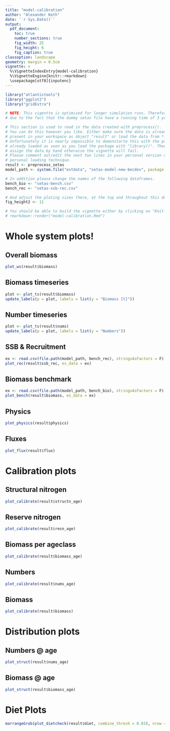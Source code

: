```yaml
---
title: "model-calibration"
author: "Alexander Keth"
date: '`r Sys.Date()`'
output: 
  pdf_document:
    toc: true
    number_sections: true
    fig_width: 25
    fig_height: 6
    fig_caption: true
classoption: landscape
geometry: margin = 0.5cm
vignette: >
  %\VignetteIndexEntry{model-calibration}
  %\VignetteEngine{knitr::rmarkdown}
  \usepackage[utf8]{inputenc}
---
```


```r
library("atlantistools")
library("ggplot2")
library("gridExtra")

# NOTE: This vigentte is optimised for longer simulation runs. Therefore the output is not as pleasant
# due to the fact that the dummy setas file have a running time of 3 years.

# This section is used to read in the data created with preprocess(). 
# You can do this however you like. Either make sure the data is already
# present in your workspace as object "result" or load the data from *.rda with load().
# Unfortunately it is nearly impossible to demonstarte this with the package itself because the data is 
# already loaded as soon as you load the package with "library()". Therefore I have to 
# assign the data by hand otherwise the vignette will fail.
# Please comment out/edit the next two lines in your personal version of this *.Rmd file and add your
# personal loading technique.
result <- preprocess_setas
model_path <- system.file("extdata", "setas-model-new-becdev", package = "atlantistools")

# In addition please change the names of the following dataframes.
bench_bio <- "setas-bench.csv"
bench_rec <- "setas-ssb-rec.csv"

# And adjust the ploting sizes (here, at the top and throughout this document) to your likings.
fig_height2 <- 11

# You should be able to build the vignette either by clicking on "Knit-PDF" or with
# rmarkdown::render("model-calibration.Rmd")
```

\newpage

# Whole system plots!
## Overall biomass
```r
plot_ws(result$biomass)
```

\newpage

## Biomass timeseries
```r
plot <- plot_ts(result$biomass)
update_labels(p = plot, labels = list(y = "Biomass [t]"))
```

\newpage

## Number timeseries
```r
plot <- plot_ts(result$nums)
update_labels(p = plot, labels = list(y = "Numbers"))
```

\newpage

## SSB & Recruitment
```r
ex <- read.csv(file.path(model_path, bench_rec), stringsAsFactors = F)
plot_rec(result$ssb_rec, ex_data = ex)
```

\newpage

## Biomass benchmark
```r
ex <- read.csv(file.path(model_path, bench_bio), stringsAsFactors = F)
plot_bench(result$biomass, ex_data = ex)

```

\newpage

## Physics
```r
plot_physics(result$physics)
```

\newpage

## Fluxes
```r
plot_flux(result$flux)
```

\newpage

# Calibration plots
## Structural nitrogen
```r
plot_calibrate(result$structn_age)
```

\newpage

## Reserve nitrogen
```r
plot_calibrate(result$resn_age)
```

\newpage

## Biomass per ageclass
```r
plot_calibrate(result$biomass_age)
```

\newpage

## Numbers
```r
plot_calibrate(result$nums_age)
```


\newpage

## Biomass
```r
plot_calibrate(result$biomass)
```

\newpage

# Distribution plots
## Numbers @ age
```r
plot_struct(result$nums_age)
```

\newpage

## Biomass @ age
```r
plot_struct(result$biomass_age)
```

\newpage

# Diet Plots

```r
marrangeGrob(plot_dietcheck(result$diet, combine_thresh = 0.03), nrow = 1, ncol = 1)
```
